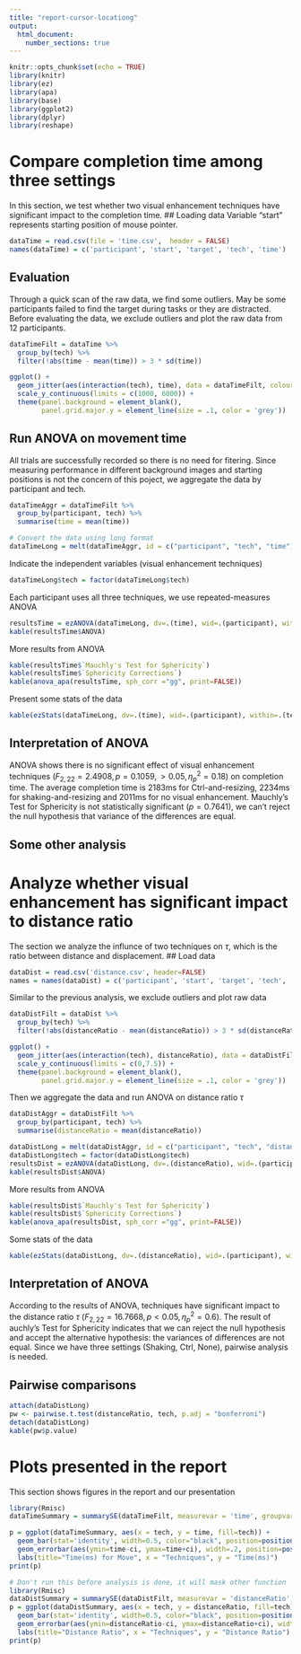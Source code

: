 ```yaml
---
title: "report-cursor-locationg"
output: 
  html_document:
    number_sections: true
---
```


```r
knitr::opts_chunk$set(echo = TRUE)
library(knitr)
library(ez)
library(apa)
library(base)
library(ggplot2)
library(dplyr)
library(reshape)
```
# Compare completion time among three settings
In this section, we test whether two visual enhancement techniques have significant impact to the completion time.
## Loading data
Variable "start" represents starting position of mouse pointer. 
```r
dataTime = read.csv(file = 'time.csv',  header = FALSE)
names(dataTime) = c('participant', 'start', 'target', 'tech', 'time')
```

## Evaluation
Through a quick scan of the raw data, we find some outliers. May be some participants failed to find the target during tasks or they are distracted. Before evaluating the data, we exclude outliers and plot the raw data from 12 participants.
```r
dataTimeFilt = dataTime %>%
  group_by(tech) %>%
  filter(!abs(time - mean(time)) > 3 * sd(time))

ggplot() + 
  geom_jitter(aes(interaction(tech), time), data = dataTimeFilt, colour = I("red"), position = position_jitter(width = 0.05)) + 
  scale_y_continuous(limits = c(1000, 6000)) + 
  theme(panel.background = element_blank(),
        panel.grid.major.y = element_line(size = .1, color = 'grey'))
```

## Run ANOVA on movement time
All trials are successfully recorded so there is no need for fitering. Since measuring performance in different background images and starting positions is not the concern of this poject, we aggregate the data by participant and tech.
```r
dataTimeAggr = dataTimeFilt %>%
  group_by(participant, tech) %>%
  summarise(time = mean(time))

# Convert the data using long format
dataTimeLong = melt(dataTimeAggr, id = c("participant", "tech", "time"))
```

Indicate the independent variables (visual enhancement techniques)
```r
dataTimeLong$tech = factor(dataTimeLong$tech)
```

Each participant uses all three techniques, we use repeated-measures ANOVA
```r
resultsTime = ezANOVA(dataTimeLong, dv=.(time), wid=.(participant), within=.(tech), detailed=TRUE)
kable(resultsTime$ANOVA)
```
More results from ANOVA
```r
kable(resultsTime$`Mauchly's Test for Sphericity`)
kable(resultsTime$`Sphericity Corrections`)
kable(anova_apa(resultsTime, sph_corr ="gg", print=FALSE))
```
Present some stats of the data
```r
kable(ezStats(dataTimeLong, dv=.(time), wid=.(participant), within=.(tech)))
```
## Interpretation of ANOVA
ANOVA shows there is no significant effect of visual enhancement techniques ($F_{2, 22}=2.4908, p = 0.1059, > 0.05, \eta_{p}^2=0.18$) on completion time. The average completion time is 2183ms for Ctrl-and-resizing, 2234ms for shaking-and-resizing and 2011ms for no visual enhancement. Mauchly’s Test for Sphericity is not statistically significant ($p = 0.7641$), we can't reject the null hypothesis that variance of the differences are equal.

## Some other analysis



# Analyze whether visual enhancement has significant impact to distance ratio
The section we analyze the influnce of two techniques on $\tau$, which is  the ratio between distance and displacement.
## Load data
```r
dataDist = read.csv('distance.csv', header=FALSE)
names = names(dataDist) = c('participant', 'start', 'target', 'tech', 'distanceRatio')
```

Similar to the previous analysis, we exclude outliers and plot raw data
```r
dataDistFilt = dataDist %>%
  group_by(tech) %>%
  filter(!abs(distanceRatio - mean(distanceRatio)) > 3 * sd(distanceRatio))

ggplot() + 
  geom_jitter(aes(interaction(tech), distanceRatio), data = dataDistFilt, colour = I("red"), position = position_jitter(width = 0.05)) + 
  scale_y_continuous(limits = c(0,7.5)) + 
  theme(panel.background = element_blank(),
        panel.grid.major.y = element_line(size = .1, color = 'grey'))
```

Then we aggregate the data and run ANOVA on distance ratio $\tau$
```r
dataDistAggr = dataDistFilt %>%
  group_by(participant, tech) %>%
  summarise(distanceRatio = mean(distanceRatio))

dataDistLong = melt(dataDistAggr, id = c("participant", "tech", "distanceRatio"))
dataDistLong$tech = factor(dataDistLong$tech)
resultsDist = ezANOVA(dataDistLong, dv=.(distanceRatio), wid=.(participant), within=.(tech), detailed=TRUE)
kable(resultsDist$ANOVA)
```
More results from ANOVA
```r
kable(resultsDist$`Mauchly's Test for Sphericity`)
kable(resultsDist$`Sphericity Corrections`)
kable(anova_apa(resultsDist, sph_corr ="gg", print=FALSE))
```
Some stats of the data
```r
kable(ezStats(dataDistLong, dv=.(distanceRatio), wid=.(participant), within=.(tech)))
```
## Interpretation of ANOVA
According to the results of ANOVA, techniques have significant impact to the distance ratio $\tau$ ($F_{2, 22}=16.7668, p < 0.05, \eta_{p}^2=0.6$). The result of auchly’s Test for Sphericity indicates that we can reject the null hypothesis and accept the alternative hypothesis: the variances of differences are not equal. Since we have three settings (Shaking, Ctrl, None), pairwise analysis is needed.

## Pairwise comparisons
```r
attach(dataDistLong)
pw <- pairwise.t.test(distanceRatio, tech, p.adj = "bonferroni")
detach(dataDistLong)
kable(pw$p.value)
```

# Plots presented in the report

This section shows figures in the report and our presentation
```r
library(Rmisc)
dataTimeSummary = summarySE(dataTimeFilt, measurevar = 'time', groupvars = 'tech')

p = ggplot(dataTimeSummary, aes(x = tech, y = time, fill=tech)) + 
  geom_bar(stat='identity', width=0.5, color="black", position=position_dodge()) + 
  geom_errorbar(aes(ymin=time-ci, ymax=time+ci), width=.2, position=position_dodge()) + 
  labs(title="Time(ms) for Move", x = "Techniques", y = "Time(ms)")
print(p)
```

```r
# Don't run this before analysis is done, it will mask other function
library(Rmisc)
dataDistSummary = summarySE(dataDistFilt, measurevar = 'distanceRatio', groupvars = 'tech')
p = ggplot(dataDistSummary, aes(x = tech, y = distanceRatio, fill=tech)) + 
  geom_bar(stat='identity', width=0.5, color="black", position=position_dodge()) + 
  geom_errorbar(aes(ymin=distanceRatio-ci, ymax=distanceRatio+ci), width=.2, position=position_dodge()) + 
  labs(title="Distance Ratio", x = "Techniques", y = "Distance Ratio")
print(p)
```

